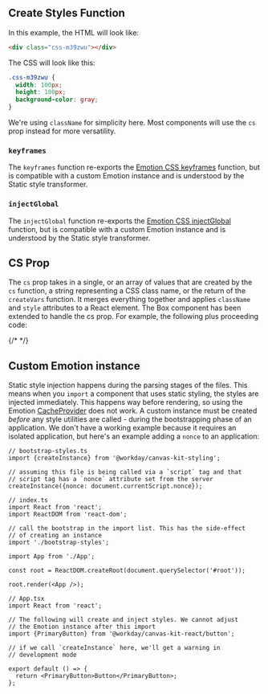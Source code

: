 
<Meta title="Styling/CreateStyles" />

## Create Styles Function

<SymbolDoc name="createStyles" />

<ExampleCodeBlock code={CreateStyles} />

In this example, the HTML will look like:

```html
<div class="css-m39zwu"></div>
```

The CSS will look like this:

```css
.css-m39zwu {
  width: 100px;
  height: 100px;
  background-color: gray;
}
```

We're using `className` for simplicity here. Most components will use the `cs` prop instead for more
versatility.


### `keyframes`

The `keyframes` function re-exports the [Emotion CSS keyframes](https://emotion.sh/docs/keyframes)
function, but is compatible with a custom Emotion instance and is understood by the Static style
transformer.

### `injectGlobal`

The `injectGlobal` function re-exports the
[Emotion CSS injectGlobal](https://emotion.sh/docs/@emotion/css#global-styles) function, but is
compatible with a custom Emotion instance and is understood by the Static style transformer.

## CS Prop

The `cs` prop takes in a single, or an array of values that are created by the `cs` function, a
string representing a CSS class name, or the return of the `createVars` function. It merges
everything together and applies `className` and `style` attributes to a React element. The Box
component has been extended to handle the cs prop. For example, the following plus proceeding code:

{/* <ExampleCodeBlock code={CSProp} /> */}

## Custom Emotion instance

Static style injection happens during the parsing stages of the files. This means when you `import`
a component that uses static styling, the styles are injected immediately. This happens way before
rendering, so using the Emotion [CacheProvider](https://emotion.sh/docs/cache-provider) does not
work. A custom instance must be created _before_ any style utilities are called - during the
bootstrapping phase of an application. We don't have a working example because it requires an
isolated application, but here's an example adding a `nonce` to an application:

```tsx
// bootstrap-styles.ts
import {createInstance} from '@workday/canvas-kit-styling';

// assuming this file is being called via a `script` tag and that
// script tag has a `nonce` attribute set from the server
createInstance({nonce: document.currentScript.nonce});

// index.ts
import React from 'react';
import ReactDOM from 'react-dom';

// call the bootstrap in the import list. This has the side-effect
// of creating an instance
import './bootstrap-styles';

import App from './App';

const root = ReactDOM.createRoot(document.querySelector('#root'));

root.render(<App />);

// App.tsx
import React from 'react';

// The following will create and inject styles. We cannot adjust
// the Emotion instance after this import
import {PrimaryButton} from '@workday/canvas-kit-react/button';

// if we call `createInstance` here, we'll get a warning in
// development mode

export default () => {
  return <PrimaryButton>Button</PrimaryButton>;
};
```
